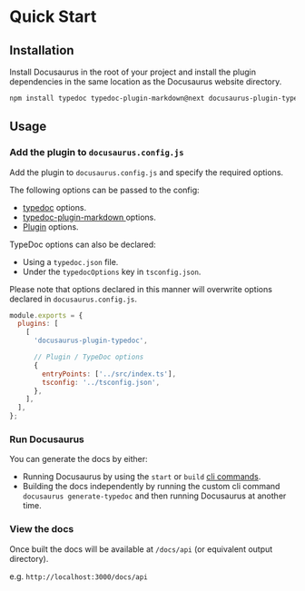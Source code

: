 
# Quick Start

## Installation

Install Docusaurus in the root of your project and install the plugin dependencies in the same location as the Docusaurus website directory.

```sh npm2yarn
npm install typedoc typedoc-plugin-markdown@next docusaurus-plugin-typedoc@next --save-dev
```

## Usage

<Steps>

### Add the plugin to `docusaurus.config.js`

Add the plugin to `docusaurus.config.js` and specify the required options.

The following options can be passed to the config:

- [typedoc](https://typedoc.org/options) options.
- [typedoc-plugin-markdown ](/options) options.
- [Plugin](/integrations/docusaurus/options) options.

TypeDoc options can also be declared:

- Using a `typedoc.json` file.
- Under the `typedocOptions` key in `tsconfig.json`.

Please note that options declared in this manner will overwrite options declared in `docusaurus.config.js`.

```js filename="docusaurus.config.js"
module.exports = {
  plugins: [
    [
      'docusaurus-plugin-typedoc',

      // Plugin / TypeDoc options
      {
        entryPoints: ['../src/index.ts'],
        tsconfig: '../tsconfig.json',
      },
    ],
  ],
};
```

### Run Docusaurus

You can generate the docs by either:

- Running Docusaurus by using the `start` or `build` [cli commands](https://docusaurus.io/docs/cli#docusaurus-cli-commands).
- Building the docs independently by running the custom cli command `docusaurus generate-typedoc` and then running Docusaurus at another time.

### View the docs

Once built the docs will be available at `/docs/api` (or equivalent output directory).

e.g. `http://localhost:3000/docs/api`

</Steps>
